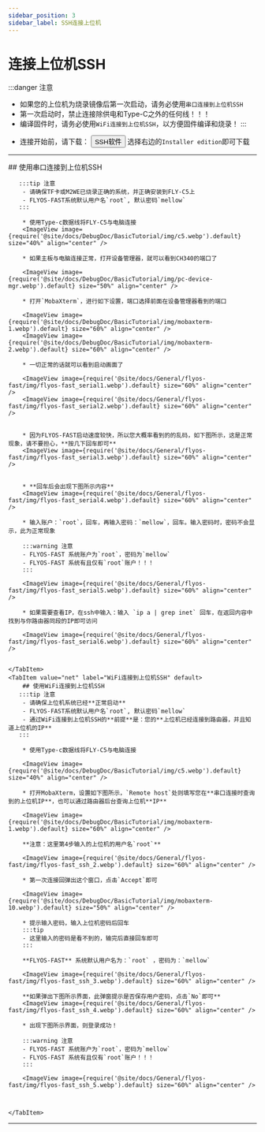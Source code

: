```yaml
---
sidebar_position: 3
sidebar_label: SSH连接上位机
---
```


# 连接上位机SSH

:::danger 注意
- 如果您的上位机为烧录镜像后第一次启动，请务必使用`串口连接到上位机SSH`
- 第一次启动时，禁止连接除供电和Type-C之外的任何线！！！
- 编译固件时，请务必使用`WiFi连接到上位机SSH`，以方便固件编译和烧录！
:::

* 连接开始前，请下载： <Button variant="contained" disableElevation component="a" rel="noopener" href="https://mobaxterm.mobatek.net/download-home-edition.html ">SSH软件</Button>    选择右边的`Installer edition`即可下载
---


<Tabs>
    <TabItem value="serial" label="串口连接到上位机SSH" default>
        ## 使用串口连接到上位机SSH

       :::tip 注意
        - 请确保TF卡或M2WE已烧录正确的系统，并正确安装到FLY-C5上
        - FLYOS-FAST系统默认用户名`root`, 默认密码`mellow`
       :::

        * 使用Type-c数据线将FLY-C5与电脑连接
        <ImageView image={require('@site/docs/DebugDoc/BasicTutorial/img/c5.webp').default} size="40%" align="center" />

        * 如果主板与电脑连接正常，打开设备管理器，就可以看到CH340的端口了

        <ImageView image={require('@site/docs/DebugDoc/BasicTutorial/img/pc-device-mgr.webp').default} size="50%" align="center" />

        * 打开`MobaXterm`，进行如下设置，端口选择前面在设备管理器看到的端口

        <ImageView image={require('@site/docs/DebugDoc/BasicTutorial/img/mobaxterm-1.webp').default} size="60%" align="center" />
        <ImageView image={require('@site/docs/DebugDoc/BasicTutorial/img/mobaxterm-2.webp').default} size="60%" align="center" />

        * 一切正常的话就可以看到启动画面了

        <ImageView image={require('@site/docs/General/flyos-fast/img/flyos-fast_serial1.webp').default} size="60%" align="center" />  
        <ImageView image={require('@site/docs/General/flyos-fast/img/flyos-fast_serial2.webp').default} size="60%" align="center" />


        * 因为FLYOS-FAST启动速度较快，所以您大概率看到的的乱码，如下图所示，这是正常现象，请不要担心，**按几下回车即可**
        <ImageView image={require('@site/docs/General/flyos-fast/img/flyos-fast_serial3.webp').default} size="60%" align="center" />


        * **回车后会出现下图所示内容**
        <ImageView image={require('@site/docs/General/flyos-fast/img/flyos-fast_serial4.webp').default} size="60%" align="center" />

        * 输入账户：`root`，回车，再输入密码：`mellow`，回车。输入密码时，密码不会显示，此为正常现象  

        :::warning 注意 
        - FLYOS-FAST 系统账户为`root`，密码为`mellow`
        - FLYOS-FAST 系统有且仅有`root`账户！！！
        :::

        <ImageView image={require('@site/docs/General/flyos-fast/img/flyos-fast_serial5.webp').default} size="60%" align="center" />

        * 如果需要查看IP，在ssh中输入：输入 `ip a | grep inet` 回车，在返回内容中找到与你路由器同段的IP即可访问

        <ImageView image={require('@site/docs/General/flyos-fast/img/flyos-fast_serial6.webp').default} size="60%" align="center" />


    </TabItem>
    <TabItem value="net" label="WiFi连接到上位机SSH" default>
        ## 使用WiFi连接到上位机SSH
       :::tip 注意
        - 请确保上位机系统已经**正常启动**
        - FLYOS-FAST系统默认用户名`root`, 默认密码`mellow`
        - 通过WiFi连接到上位机SSH的**前提**是：您的**上位机已经连接到路由器，并且知道上位机的IP**
       :::

        * 使用Type-c数据线将FLY-C5与电脑连接

        <ImageView image={require('@site/docs/DebugDoc/BasicTutorial/img/c5.webp').default} size="40%" align="center" />

        * 打开MobaXterm，设置如下图所示，`Remote host`处则填写您在**串口连接时查询到的上位机IP**，也可以通过路由器后台查询上位机**IP**

        <ImageView image={require('@site/docs/DebugDoc/BasicTutorial/img/mobaxterm-1.webp').default} size="60%" align="center" />

        **注意：这里第4步输入的上位机的用户名`root`**

        <ImageView image={require('@site/docs/General/flyos-fast/img/flyos-fast_ssh_2.webp').default} size="60%" align="center" />

        * 第一次连接回弹出这个窗口，点击`Accept`即可

        <ImageView image={require('@site/docs/DebugDoc/BasicTutorial/img/mobaxterm-10.webp').default} size="50%" align="center" />

        * 提示输入密码，输入上位机密码后回车
        :::tip
        - 这里输入的密码是看不到的，输完后直接回车即可
        :::
        
        **FLYOS-FAST** 系统默认用户名为：`root` ，密码为：`mellow`

        <ImageView image={require('@site/docs/General/flyos-fast/img/flyos-fast_ssh_3.webp').default} size="60%" align="center" />

        **如果弹出下图所示界面，此弹窗提示是否保存用户密码，点击`No`即可**
        <ImageView image={require('@site/docs/General/flyos-fast/img/flyos-fast_ssh_4.webp').default} size="60%" align="center" />

        * 出现下图所示界面，则登录成功！

        :::warning 注意 
        - FLYOS-FAST 系统账户为`root`，密码为`mellow`
        - FLYOS-FAST 系统有且仅有`root`账户！！！
        :::

        <ImageView image={require('@site/docs/General/flyos-fast/img/flyos-fast_ssh_5.webp').default} size="60%" align="center" />



    </TabItem>
</Tabs>

----
